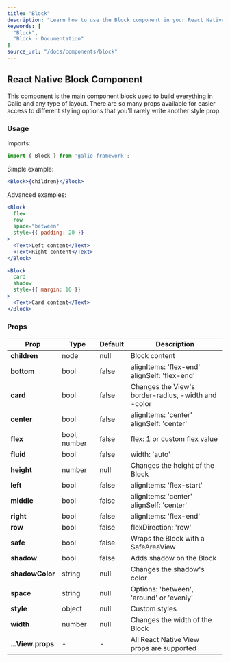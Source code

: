 ```yaml
---
title: "Block"
description: "Learn how to use the Block component in your React Native applications with Galio Framework."
keywords: [
  "Block",
  "Block - Documentation"
]
source_url: "/docs/components/block"
---
```


## React Native Block Component

This component is the main component block used to build everything in Galio and any type of layout. There are so many props available for easier access to different styling options that you'll rarely write another style prop.

### Usage

Imports:

```jsx
import { Block } from 'galio-framework';
```

Simple example:

```jsx
<Block>{children}</Block>
```

Advanced examples:

```jsx
<Block 
  flex 
  row 
  space="between" 
  style={{ padding: 20 }}
>
  <Text>Left content</Text>
  <Text>Right content</Text>
</Block>

<Block 
  card 
  shadow 
  style={{ margin: 10 }}
>
  <Text>Card content</Text>
</Block>
```

### Props

| Prop          | Type         | Default | Description                                        |
| ------------- | ------------ | ------- | -------------------------------------------------- |
| **children**  | node         | null    | Block content                                      |
| **bottom**    | bool         | false   | alignItems: 'flex-end' alignSelf: 'flex-end'       |
| **card**      | bool         | false   | Changes the View's border-radius, -width and -color|
| **center**    | bool         | false   | alignItems: 'center' alignSelf: 'center'           |
| **flex**      | bool, number | false   | flex: 1 or custom flex value                       |
| **fluid**     | bool         | false   | width: 'auto'                                      |
| **height**    | number       | null    | Changes the height of the Block                    |
| **left**      | bool         | false   | alignItems: 'flex-start'                           |
| **middle**    | bool         | false   | alignItems: 'center' alignSelf: 'center'           |
| **right**     | bool         | false   | alignItems: 'flex-end'                             |
| **row**       | bool         | false   | flexDirection: 'row'                               |
| **safe**      | bool         | false   | Wraps the Block with a SafeAreaView                |
| **shadow**    | bool         | false   | Adds shadow on the Block                           |
| **shadowColor**| string      | null    | Changes the shadow's color                         |
| **space**     | string       | null    | Options: 'between', 'around' or 'evenly'          |
| **style**     | object       | null    | Custom styles                                      |
| **width**     | number       | null    | Changes the width of the Block                     |
| **...View.props** | -      | -       | All React Native View props are supported         |